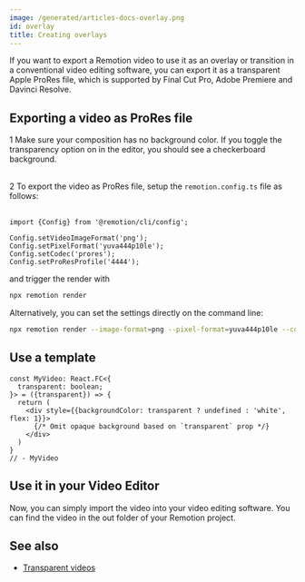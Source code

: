 ```yaml
---
image: /generated/articles-docs-overlay.png
id: overlay
title: Creating overlays
---
```


If you want to export a Remotion video to use it as an overlay or transition in a conventional video editing software, you can export it as a transparent Apple ProRes file, which is supported by Final Cut Pro, Adobe Premiere and Davinci Resolve.

## Exporting a video as ProRes file

<InlineStep>1</InlineStep> Make sure your composition has no background color.
If you toggle the transparency option on in the editor, you should see a
checkerboard background. <br /> <br />

<InlineStep>2</InlineStep> To export the video as ProRes file, setup the
<code>remotion.config.ts</code> file as follows: <br />
<br />

```tsx twoslash title="remotion.config.ts"
import {Config} from '@remotion/cli/config';

Config.setVideoImageFormat('png');
Config.setPixelFormat('yuva444p10le');
Config.setCodec('prores');
Config.setProResProfile('4444');
```

and trigger the render with

```bash
npx remotion render
```

Alternatively, you can set the settings directly on the command line:

```bash
npx remotion render --image-format=png --pixel-format=yuva444p10le --codec=prores --prores-profile=4444
```

## Use a template


```twoslash include example
const MyVideo: React.FC<{
  transparent: boolean;
}> = ({transparent}) => {
  return (
    <div style={{backgroundColor: transparent ? undefined : 'white', flex: 1}}>
      {/* Omit opaque background based on `transparent` prop */}
    </div>
  )
}
// - MyVideo
```

<OverlayDemo />

## Use it in your Video Editor

Now, you can simply import the video into your video editing software. You can find the video in the out folder of your Remotion project.


<OverlayInDavinci />

## See also

- [Transparent videos](/docs/transparent-videos)
